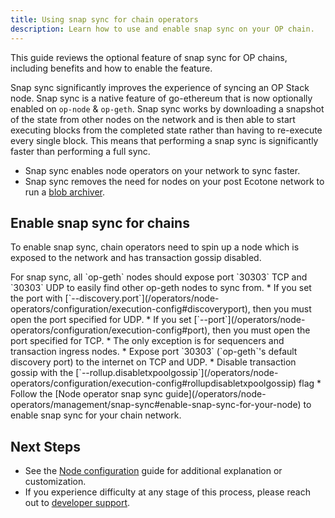 ```yaml
---
title: Using snap sync for chain operators
description: Learn how to use and enable snap sync on your OP chain.
---
```

This guide reviews the optional feature of snap sync for OP chains, including benefits and how to enable the feature.

Snap sync significantly improves the experience of syncing an OP Stack node. Snap sync is a native feature of go-ethereum that is now optionally enabled on `op-node` & `op-geth`.
Snap sync works by downloading a snapshot of the state from other nodes on the network and is then able to start executing blocks from the completed state rather than having to re-execute every single block.
This means that performing a snap sync is significantly faster than performing a full sync.

*   Snap sync enables node operators on your network to sync faster.
*   Snap sync removes the need for nodes on your post Ecotone network to run a [blob archiver](/operators/node-operators/management/blobs).

## Enable snap sync for chains

To enable snap sync, chain operators need to spin up a node which is exposed to the network and has transaction gossip disabled.

<Info>
For snap sync, all `op-geth` nodes should expose port `30303` TCP and `30303` UDP to easily find other op-geth nodes to sync from. 
  *   If you set the port with [`--discovery.port`](/operators/node-operators/configuration/execution-config#discoveryport), then you must open the port specified for UDP. 
  *   If you set [`--port`](/operators/node-operators/configuration/execution-config#port), then you must open the port specified for TCP.
  *   The only exception is for sequencers and transaction ingress nodes.
</Info>

<Steps>
  <Step title="Setup a snap sync node">
  *   Expose port `30303` (`op-geth`'s default discovery port) to the internet on TCP and UDP.
    *   Disable transaction gossip with the [`--rollup.disabletxpoolgossip`](/operators/node-operators/configuration/execution-config#rollupdisabletxpoolgossip) flag
  </Step>

  <Step title="Enable snap sync on your network">
  *   Follow the [Node operator snap sync guide](/operators/node-operators/management/snap-sync#enable-snap-sync-for-your-node) to enable snap sync for your chain network.
  </Step>
</Steps>

## Next Steps

*   See the [Node configuration](/operators/node-operators/configuration/base-config#configuration) guide for additional explanation or customization.
*   If you experience difficulty at any stage of this process, please reach out to [developer support](https://github.com/ethereum-optimism/developers/discussions).
